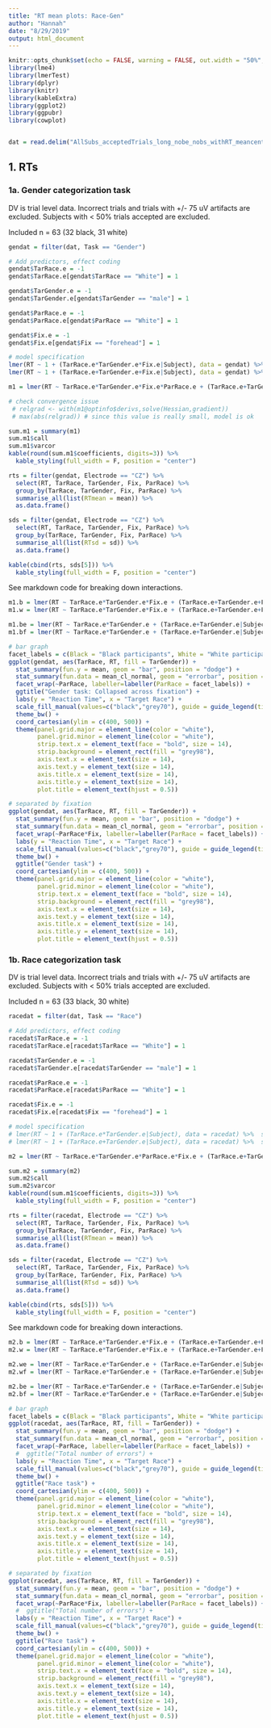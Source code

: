 ```yaml
---
title: "RT mean plots: Race-Gen"
author: "Hannah"
date: "8/29/2019"
output: html_document
---
```


```r
knitr::opts_chunk$set(echo = FALSE, warning = FALSE, out.width = "50%", out.height = "50%")
library(lme4)
library(lmerTest)
library(dplyr)
library(knitr)
library(kableExtra)
library(ggplot2)
library(ggpubr)
library(cowplot)


dat = read.delim("AllSubs_acceptedTrials_long_nobe_nobs_withRT_meancenteredP2.txt")
```

## 1. RTs

### 1a. Gender categorization task
DV is trial level data. Incorrect trials and trials with +/- 75 uV artifacts are excluded. Subjects with < 50% trials accepted are excluded. 

Included n = 63 (32 black, 31 white)

```r
gendat = filter(dat, Task == "Gender")

# Add predictors, effect coding
gendat$TarRace.e = -1
gendat$TarRace.e[gendat$TarRace == "White"] = 1

gendat$TarGender.e = -1
gendat$TarGender.e[gendat$TarGender == "male"] = 1

gendat$ParRace.e = -1
gendat$ParRace.e[gendat$ParRace == "White"] = 1

gendat$Fix.e = -1
gendat$Fix.e[gendat$Fix == "forehead"] = 1

# model specification
lmer(RT ~ 1 + (TarRace.e*TarGender.e*Fix.e|Subject), data = gendat) %>%  summary()
lmer(RT ~ 1 + (TarRace.e+TarGender.e+Fix.e|Subject), data = gendat) %>%  summary() # use this

m1 = lmer(RT ~ TarRace.e*TarGender.e*Fix.e*ParRace.e + (TarRace.e+TarGender.e+Fix.e|Subject), data = gendat)

# check convergence issue
 # relgrad <- with(m1@optinfo$derivs,solve(Hessian,gradient))
 # max(abs(relgrad)) # since this value is really small, model is ok

sum.m1 = summary(m1)
sum.m1$call
sum.m1$varcor
kable(round(sum.m1$coefficients, digits=3)) %>% 
  kable_styling(full_width = F, position = "center")

rts = filter(gendat, Electrode == "CZ") %>% 
  select(RT, TarRace, TarGender, Fix, ParRace) %>% 
  group_by(TarRace, TarGender, Fix, ParRace) %>% 
  summarise_all(list(RTmean = mean)) %>% 
  as.data.frame()

sds = filter(gendat, Electrode == "CZ") %>% 
  select(RT, TarRace, TarGender, Fix, ParRace) %>% 
  group_by(TarRace, TarGender, Fix, ParRace) %>% 
  summarise_all(list(RTsd = sd)) %>% 
  as.data.frame()

kable(cbind(rts, sds[5])) %>% 
  kable_styling(full_width = F, position = "center")
```

See markdown code for breaking down interactions.
```r
m1.b = lmer(RT ~ TarRace.e*TarGender.e*Fix.e + (TarRace.e+TarGender.e+Fix.e|Subject), data = filter(gendat, ParRace == "Black"))
m1.w = lmer(RT ~ TarRace.e*TarGender.e*Fix.e + (TarRace.e+TarGender.e+Fix.e|Subject), data = filter(gendat, ParRace == "White"))

m1.be = lmer(RT ~ TarRace.e*TarGender.e + (TarRace.e+TarGender.e|Subject), data = filter(gendat, ParRace == "Black" & Fix == "eyes"))
m1.bf = lmer(RT ~ TarRace.e*TarGender.e + (TarRace.e+TarGender.e|Subject), data = filter(gendat, ParRace == "Black" & Fix == "forehead"))

```


```r
# bar graph
facet_labels = c(Black = "Black participants", White = "White participants")
ggplot(gendat, aes(TarRace, RT, fill = TarGender)) +
  stat_summary(fun.y = mean, geom = "bar", position = "dodge") +
  stat_summary(fun.data = mean_cl_normal, geom = "errorbar", position = position_dodge(width=.9), width = .2) +
  facet_wrap(~ParRace, labeller=labeller(ParRace = facet_labels)) + 
  ggtitle("Gender task: Collapsed across fixation") +
  labs(y = "Reaction Time", x = "Target Race") +
  scale_fill_manual(values=c("black","grey70"), guide = guide_legend(title = "Target Gender")) +
  theme_bw() +
  coord_cartesian(ylim = c(400, 500)) +
  theme(panel.grid.major = element_line(color = "white"),
        panel.grid.minor = element_line(color = "white"),
        strip.text.x = element_text(face = "bold", size = 14),
        strip.background = element_rect(fill = "grey98"),
        axis.text.x = element_text(size = 14),
        axis.text.y = element_text(size = 14),
        axis.title.x = element_text(size = 14),
        axis.title.y = element_text(size = 14),
        plot.title = element_text(hjust = 0.5))

# separated by fixation
ggplot(gendat, aes(TarRace, RT, fill = TarGender)) +
  stat_summary(fun.y = mean, geom = "bar", position = "dodge") +
  stat_summary(fun.data = mean_cl_normal, geom = "errorbar", position = position_dodge(width=.9), width = .2) +
  facet_wrap(~ParRace*Fix, labeller=labeller(ParRace = facet_labels)) + 
  labs(y = "Reaction Time", x = "Target Race") +
  scale_fill_manual(values=c("black","grey70"), guide = guide_legend(title = "Target Gender")) +
  theme_bw() +
  ggtitle("Gender task") +
  coord_cartesian(ylim = c(400, 500)) +
  theme(panel.grid.major = element_line(color = "white"),
        panel.grid.minor = element_line(color = "white"),
        strip.text.x = element_text(face = "bold", size = 14),
        strip.background = element_rect(fill = "grey98"),
        axis.text.x = element_text(size = 14),
        axis.text.y = element_text(size = 14),
        axis.title.x = element_text(size = 14),
        axis.title.y = element_text(size = 14),
        plot.title = element_text(hjust = 0.5))

```

### 1b. Race categorization task

DV is trial level data. Incorrect trials and trials with +/- 75 uV artifacts are excluded. Subjects with < 50% trials accepted are excluded. 

Included n = 63 (33 black, 30 white)

```r
racedat = filter(dat, Task == "Race")

# Add predictors, effect coding
racedat$TarRace.e = -1
racedat$TarRace.e[racedat$TarRace == "White"] = 1

racedat$TarGender.e = -1
racedat$TarGender.e[racedat$TarGender == "male"] = 1

racedat$ParRace.e = -1
racedat$ParRace.e[racedat$ParRace == "White"] = 1

racedat$Fix.e = -1
racedat$Fix.e[racedat$Fix == "forehead"] = 1

# model specification
# lmer(RT ~ 1 + (TarRace.e*TarGender.e|Subject), data = racedat) %>%  summary()
# lmer(RT ~ 1 + (TarRace.e+TarGender.e|Subject), data = racedat) %>%  summary() # use this

m2 = lmer(RT ~ TarRace.e*TarGender.e*ParRace.e*Fix.e + (TarRace.e+TarGender.e+Fix.e|Subject), data = racedat)

sum.m2 = summary(m2)
sum.m2$call
sum.m2$varcor
kable(round(sum.m1$coefficients, digits=3)) %>% 
  kable_styling(full_width = F, position = "center")

rts = filter(racedat, Electrode == "CZ") %>% 
  select(RT, TarRace, TarGender, Fix, ParRace) %>% 
  group_by(TarRace, TarGender, Fix, ParRace) %>% 
  summarise_all(list(RTmean = mean)) %>% 
  as.data.frame()

sds = filter(racedat, Electrode == "CZ") %>% 
  select(RT, TarRace, TarGender, Fix, ParRace) %>% 
  group_by(TarRace, TarGender, Fix, ParRace) %>% 
  summarise_all(list(RTsd = sd)) %>% 
  as.data.frame()

kable(cbind(rts, sds[5])) %>% 
  kable_styling(full_width = F, position = "center")
```
See markdown code for breaking down interactions.
```r
m2.b = lmer(RT ~ TarRace.e*TarGender.e*Fix.e + (TarRace.e+TarGender.e+Fix.e|Subject), data = filter(racedat, ParRace == "Black"))
m2.w = lmer(RT ~ TarRace.e*TarGender.e*Fix.e + (TarRace.e+TarGender.e+Fix.e|Subject), data = filter(racedat, ParRace == "White"))

m2.we = lmer(RT ~ TarRace.e*TarGender.e + (TarRace.e+TarGender.e|Subject), data = filter(racedat, ParRace == "White" & Fix == "eyes"))
m2.wf = lmer(RT ~ TarRace.e*TarGender.e + (TarRace.e+TarGender.e|Subject), data = filter(racedat, ParRace == "White" & Fix == "forehead"))

m2.be = lmer(RT ~ TarRace.e*TarGender.e + (TarRace.e+TarGender.e|Subject), data = filter(racedat, ParRace == "Black" & Fix == "eyes"))
m2.bf = lmer(RT ~ TarRace.e*TarGender.e + (TarRace.e+TarGender.e|Subject), data = filter(racedat, ParRace == "Black" & Fix == "forehead"))

```


```r
# bar graph
facet_labels = c(Black = "Black participants", White = "White participants")
ggplot(racedat, aes(TarRace, RT, fill = TarGender)) +
  stat_summary(fun.y = mean, geom = "bar", position = "dodge") +
  stat_summary(fun.data = mean_cl_normal, geom = "errorbar", position = position_dodge(width=.9), width = .2) +
  facet_wrap(~ParRace, labeller=labeller(ParRace = facet_labels)) + 
  #  ggtitle("Total number of errors") +
  labs(y = "Reaction Time", x = "Target Race") +
  scale_fill_manual(values=c("black","grey70"), guide = guide_legend(title = "Target Gender")) +
  theme_bw() +
  ggtitle("Race task") +
  coord_cartesian(ylim = c(400, 500)) +
  theme(panel.grid.major = element_line(color = "white"),
        panel.grid.minor = element_line(color = "white"),
        strip.text.x = element_text(face = "bold", size = 14),
        strip.background = element_rect(fill = "grey98"),
        axis.text.x = element_text(size = 14),
        axis.text.y = element_text(size = 14),
        axis.title.x = element_text(size = 14),
        axis.title.y = element_text(size = 14),
        plot.title = element_text(hjust = 0.5))

# separated by fixation
ggplot(racedat, aes(TarRace, RT, fill = TarGender)) +
  stat_summary(fun.y = mean, geom = "bar", position = "dodge") +
  stat_summary(fun.data = mean_cl_normal, geom = "errorbar", position = position_dodge(width=.9), width = .2) +
  facet_wrap(~ParRace*Fix, labeller=labeller(ParRace = facet_labels)) + 
  #  ggtitle("Total number of errors") +
  labs(y = "Reaction Time", x = "Target Race") +
  scale_fill_manual(values=c("black","grey70"), guide = guide_legend(title = "Target Gender")) +
  theme_bw() +
  ggtitle("Race task") +
  coord_cartesian(ylim = c(400, 500)) +
  theme(panel.grid.major = element_line(color = "white"),
        panel.grid.minor = element_line(color = "white"),
        strip.text.x = element_text(face = "bold", size = 14),
        strip.background = element_rect(fill = "grey98"),
        axis.text.x = element_text(size = 14),
        axis.text.y = element_text(size = 14),
        axis.title.x = element_text(size = 14),
        axis.title.y = element_text(size = 14),
        plot.title = element_text(hjust = 0.5))

```


